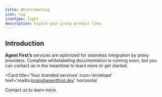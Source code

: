 ```yaml
---
title: Whitelabeling
icon: tag
iconType: light
description: Expand your proxy product line.
---
```


## Introduction

**Agent First’s** services are optimized for seamless integration by proxy providers. Complete
whitelabeling documentation is coming soon, but you can contact us in the meantime to learn more or
get started.

<Card
  title='Your branded services'
  icon='envelope'
  href='mailto:brain@agentfirst.dev'
  horizontal
>
  Contact us to learn more.
</Card>
